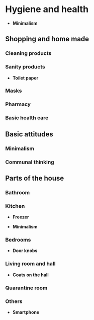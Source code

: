 # Hygiene and health

- **Minimalism**

## Shopping and home made 

### Cleaning products

### Sanity products

- **Toilet paper**

### Masks

### Pharmacy

### Basic health care


## Basic attitudes 

### Minimalism 

### Communal thinking 



## Parts of the house 

### Bathroom 

### Kitchen 

- **Freezer**

- **Minimalism**

### Bedrooms 

- **Door knobs**



### Living room and hall 

- **Coats on the hall**

### Quarantine room



### Others

- **Smartphone**


